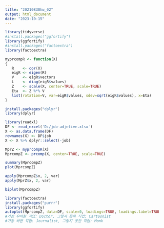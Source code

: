 ```yaml
---
title: "20210838hw_02"
output: html_document
date: "2023-10-15"
---
```


```r
library(tidyverse)
#install.packages("ggfortify")
library(ggfortify)
#install.packages("factoextra")
library(factoextra)
```

```r
myprcompR <- function(X)
{
   R    <- cor(X)
   eigR <- eigen(R)
   V    <- eigR$vectors
   L    <- diag(eigR$values)
   Z    <- scale(X, center=TRUE, scale=TRUE)
   Eta  <- Z %*% V
   list(rotation=V, var=eigR$values, sdev=sqrt(eigR$values), x=Eta)
}
```
```r
install.packages("dplyr")
library(dplyr)
```
```r
library(readxl)
DF <- read_excel('D:/job-adjetive.xlsx')
X <- as.data.frame(DF)
rownames(X) <- DF$job
X <- X %>% dplyr::select(-job)
```
```r
MprZ <- myprcompR(X)
MprcompZ <- prcomp(X, center=TRUE, scale=TRUE)
```
```r
summary(MprcompZ)
plot(MprcompZ)
```
```r
apply(MprcompZ$x, 2, var)
apply(MprZ$x, 2, var)
```
```r
biplot(MprcompZ)
```
```r
library(factoextra)
install.packages("purrr")
library(ggfortify)
autoplot(MprcompZ, data=DF, scale=0, loadings=TRUE, loadings.label=TRUE, label=TRUE)
#가장 우아한 직업: Doctor, 그렇지 못하 직업: Cartoonist
#가장 바쁜 직업: Journalist, 그렇지 못한 직업: Monk
```
